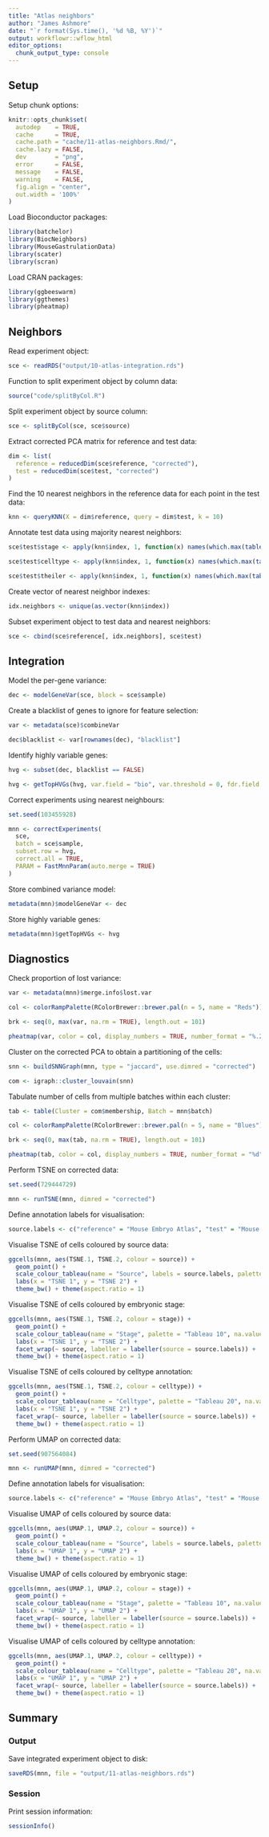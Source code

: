 ```yaml
---
title: "Atlas neighbors"
author: "James Ashmore"
date: "`r format(Sys.time(), '%d %B, %Y')`"
output: workflowr::wflow_html
editor_options:
  chunk_output_type: console
---
```


## Setup

Setup chunk options:

```r
knitr::opts_chunk$set(
  autodep    = TRUE,
  cache      = TRUE,
  cache.path = "cache/11-atlas-neighbors.Rmd/",
  cache.lazy = FALSE,
  dev        = "png",
  error      = FALSE,
  message    = FALSE,
  warning    = FALSE,
  fig.align = "center",
  out.width = '100%'
)
```

Load Bioconductor packages:

```r
library(batchelor)
library(BiocNeighbors)
library(MouseGastrulationData)
library(scater)
library(scran)
```

Load CRAN packages:

```r
library(ggbeeswarm)
library(ggthemes)
library(pheatmap)
```

## Neighbors

Read experiment object:

```r
sce <- readRDS("output/10-atlas-integration.rds")
```

Function to split experiment object by column data:

```r
source("code/splitByCol.R")
```

Split experiment object by source column:

```r
sce <- splitByCol(sce, sce$source)
```

Extract corrected PCA matrix for reference and test data:

```r
dim <- list(
  reference = reducedDim(sce$reference, "corrected"),
  test = reducedDim(sce$test, "corrected")
)
```

Find the 10 nearest neighbors in the reference data for each point in the test data:

```r
knn <- queryKNN(X = dim$reference, query = dim$test, k = 10)
```

Annotate test data using majority nearest neighbors: 

```r
sce$test$stage <- apply(knn$index, 1, function(x) names(which.max(table(sce$reference$stage[x]))))

sce$test$celltype <- apply(knn$index, 1, function(x) names(which.max(table(sce$reference$celltype[x]))))

sce$test$theiler <- apply(knn$index, 1, function(x) names(which.max(table(sce$reference$theiler[x]))))
```

Create vector of nearest neighbor indexes:

```r
idx.neighbors <- unique(as.vector(knn$index))
```

Subset experiment object to test data and nearest neighbors:

```r
sce <- cbind(sce$reference[, idx.neighbors], sce$test)
```

## Integration

Model the per-gene variance:

```r
dec <- modelGeneVar(sce, block = sce$sample)
```

Create a blacklist of genes to ignore for feature selection:

```r
var <- metadata(sce)$combineVar

dec$blacklist <- var[rownames(dec), "blacklist"]
```

Identify highly variable genes:

```r
hvg <- subset(dec, blacklist == FALSE)

hvg <- getTopHVGs(hvg, var.field = "bio", var.threshold = 0, fdr.field = "FDR", fdr.threshold = 0.05)
```

Correct experiments using nearest neighbours:

```r
set.seed(103455928)

mnn <- correctExperiments(
  sce,
  batch = sce$sample,
  subset.row = hvg,
  correct.all = TRUE,
  PARAM = FastMnnParam(auto.merge = TRUE)
)
```

Store combined variance model:

```r
metadata(mnn)$modelGeneVar <- dec
```

Store highly variable genes:

```r
metadata(mnn)$getTopHVGs <- hvg
```

## Diagnostics

Check proportion of lost variance:

```r
var <- metadata(mnn)$merge.info$lost.var

col <- colorRampPalette(RColorBrewer::brewer.pal(n = 5, name = "Reds"))(100)

brk <- seq(0, max(var, na.rm = TRUE), length.out = 101)

pheatmap(var, color = col, display_numbers = TRUE, number_format = "%.2f", cluster_cols = FALSE, cluster_rows = FALSE, angle_col = 0)
```

Cluster on the corrected PCA to obtain a partitioning of the cells:

```r
snn <- buildSNNGraph(mnn, type = "jaccard", use.dimred = "corrected")

com <- igraph::cluster_louvain(snn)
```

Tabulate number of cells from multiple batches within each cluster:

```r
tab <- table(Cluster = com$membership, Batch = mnn$batch)

col <- colorRampPalette(RColorBrewer::brewer.pal(n = 5, name = "Blues"))(100)

brk <- seq(0, max(tab, na.rm = TRUE), length.out = 101)

pheatmap(tab, color = col, display_numbers = TRUE, number_format = "%d", cluster_cols = FALSE, cluster_rows = FALSE, angle_col = 0)
```

Perform TSNE on corrected data:

```r
set.seed(729444729)

mnn <- runTSNE(mnn, dimred = "corrected")
```

Define annotation labels for visualisation:

```r
source.labels <- c("reference" = "Mouse Embryo Atlas", "test" = "Mouse LPMP LHF")
```

Visualise TSNE of cells coloured by source data:

```r
ggcells(mnn, aes(TSNE.1, TSNE.2, colour = source)) + 
  geom_point() + 
  scale_colour_tableau(name = "Source", labels = source.labels, palette = "Tableau 10") + 
  labs(x = "TSNE 1", y = "TSNE 2") + 
  theme_bw() + theme(aspect.ratio = 1)
```

Visualise TSNE of cells coloured by embryonic stage:

```r
ggcells(mnn, aes(TSNE.1, TSNE.2, colour = stage)) + 
  geom_point() + 
  scale_colour_tableau(name = "Stage", palette = "Tableau 10", na.value = "#000000") + 
  labs(x = "TSNE 1", y = "TSNE 2") + 
  facet_wrap(~ source, labeller = labeller(source = source.labels)) + 
  theme_bw() + theme(aspect.ratio = 1)
```

Visualise TSNE of cells coloured by celltype annotation:

```r
ggcells(mnn, aes(TSNE.1, TSNE.2, colour = celltype)) + 
  geom_point() + 
  scale_colour_tableau(name = "Celltype", palette = "Tableau 20", na.value = "#000000") + 
  labs(x = "TSNE 1", y = "TSNE 2") + 
  facet_wrap(~ source, labeller = labeller(source = source.labels)) + 
  theme_bw() + theme(aspect.ratio = 1)
```

Perform UMAP on corrected data:

```r
set.seed(907564084)

mnn <- runUMAP(mnn, dimred = "corrected")
```

Define annotation labels for visualisation:

```r
source.labels <- c("reference" = "Mouse Embryo Atlas", "test" = "Mouse LPMP LHF")
```

Visualise UMAP of cells coloured by source data:

```r
ggcells(mnn, aes(UMAP.1, UMAP.2, colour = source)) + 
  geom_point() + 
  scale_colour_tableau(name = "Source", labels = source.labels, palette = "Tableau 10") + 
  labs(x = "UMAP 1", y = "UMAP 2") + 
  theme_bw() + theme(aspect.ratio = 1)
```

Visualise UMAP of cells coloured by embryonic stage:

```r
ggcells(mnn, aes(UMAP.1, UMAP.2, colour = stage)) + 
  geom_point() + 
  scale_colour_tableau(name = "Stage", palette = "Tableau 10", na.value = "#000000") + 
  labs(x = "UMAP 1", y = "UMAP 2") + 
  facet_wrap(~ source, labeller = labeller(source = source.labels)) + 
  theme_bw() + theme(aspect.ratio = 1)
```

Visualise UMAP of cells coloured by celltype annotation:

```r
ggcells(mnn, aes(UMAP.1, UMAP.2, colour = celltype)) + 
  geom_point() + 
  scale_colour_tableau(name = "Celltype", palette = "Tableau 20", na.value = "#000000") + 
  labs(x = "UMAP 1", y = "UMAP 2") + 
  facet_wrap(~ source, labeller = labeller(source = source.labels)) + 
  theme_bw() + theme(aspect.ratio = 1)
```

## Summary

### Output

Save integrated experiment object to disk:

```r
saveRDS(mnn, file = "output/11-atlas-neighbors.rds")
```

### Session

Print session information:

```r
sessionInfo()
```
